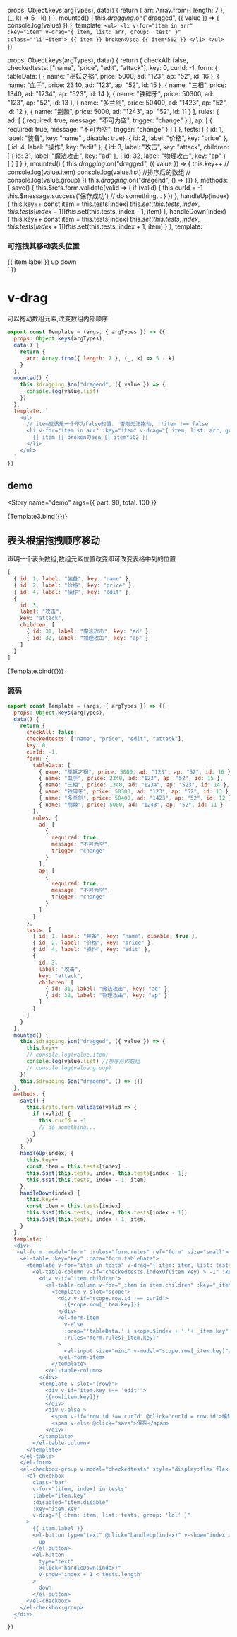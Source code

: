 
<Meta title="util/拖动" argTypes={{}} />

<style lang="scss">{`
  ul {
    display: flex;
    flex-direction: column;
    gap: 10px;
  }
  li {

    width: 200px;
    height: 50px;
    line-height: 50px;
    border-radius: 22px;
    text-align: center;
    transform: translate(0, 0);
  }
  .li0 {
      background: pink;
  }
  .li2 {
      background: brown;
  }
  .li5 {
      background: grey;
  }
  .li1 {
      background: purple;
  }
  .li4 {
      background: green;
  }
  .dragging {
    opitem: 1;
  }
`}</style>

  props: Object.keys(argTypes),
  data() {
    return {
      arr: Array.from({ length: 7 }, (_, k) => 5 - k)
    }
  },
  mounted() {
    this.$dragging.$on("dragged", ({ value }) => {
      console.log(value)
    })
  },
  template: `
    <ul>
      <li v-for="item in arr" :key="item" v-drag="{ item, list: arr, group: 'test' }" :class="'li'+item">
        {{ item }} brokenのsea {{ item*562 }}
      </li>
    </ul>
  `
})

  props: Object.keys(argTypes),
  data() {
    return {
      checkAll: false,
      checkedtests: ["name", "price", "edit", "attack"],
      key: 0,
      curId: -1,
      form: {
        tableData: [
          { name: "巫妖之祸", price: 5000, ad: "123", ap: "52", id: 16 },
          { name: "血手", price: 2340, ad: "123", ap: "52", id: 15 },
          { name: "三相", price: 1340, ad: "1234", ap: "523", id: 14 },
          { name: "铁碎牙", price: 50300, ad: "123", ap: "52", id: 13 },
          { name: "多兰剑", price: 50400, ad: "1423", ap: "52", id: 12 },
          { name: "荆棘", price: 5000, ad: "1243", ap: "52", id: 11 }
        ],
        rules: {
          ad: [
            {
              required: true,
              message: "不可为空",
              trigger: "change"
            }
          ],
          ap: [
            {
              required: true,
              message: "不可为空",
              trigger: "change"
            }
          ]
        }
      },
      tests: [
        { id: 1, label: "装备", key: "name" , disable: true},
        { id: 2, label: "价格", key: "price" },
        { id: 4, label: "操作", key: "edit" },
        {
          id: 3,
          label: "攻击",
          key: "attack",
          children: [
            { id: 31, label: "魔法攻击", key: "ad" },
            { id: 32, label: "物理攻击", key: "ap" }
          ]
        }
      ]
    }
  },
  mounted() {
    this.$dragging.$on("dragged", ({ value }) => {
      this.key++
      // console.log(value.item)
      console.log(value.list) //排序后的数组
      // console.log(value.group)
    })
    this.$dragging.$on("dragend", () => {})
  },
  methods: {
    save() {
      this.$refs.form.validate(valid => {
        if (valid) {
          this.curId = -1
          this.$message.success('保存成功')
          // do something...
        }
      })
    },
    handleUp(index) {
      this.key++
      const item = this.tests[index]
      this.$set(this.tests, index, this.tests[index - 1])
      this.$set(this.tests, index - 1, item)
    },
    handleDown(index) {
      this.key++
      const item = this.tests[index]
      this.$set(this.tests, index, this.tests[index + 1])
      this.$set(this.tests, index + 1, item)
    }
  },
  template: `
  <div>
   <el-form :model="form" :rules="form.rules" ref="form" size="small">
    <el-table :key="key" :data="form.tableData">
      <template v-for="item in tests" v-drag="{ item: item, list: tests, group: 'lol' }">
        <el-table-column v-if="checkedtests.indexOf(item.key) > -1" :key="item.id" :label="item.label" align="center">
          <div v-if="item.children">
            <el-table-column v-for="_item in item.children" :key="_item.id" :label="_item.label" :prop="_item.key" >
              <template v-slot="scope">
                <div v-if="scope.row.id !== curId">
                  {{scope.row[_item.key]}}
                </div>
                <el-form-item
                  v-else
                  :prop="'tableData.' + scope.$index + '.'+ _item.key"
                  :rules="form.rules[_item.key]"
                >
                  <el-input size="mini" v-model="scope.row[_item.key]"/>
                </el-form-item>
              </template>
            </el-table-column>
          </div>
          <template v-slot="{row}">
            <div v-if="item.key !== 'edit'">
            {{row[item.key]}}
            </div>
            <div v-else >
              <el-button type="primary" v-if="row.id !== curId" @click="curId = row.id">编辑</el-button>
              <el-button type="success" v-else @click="save">保存</el-button>
            </div>
          </template>
        </el-table-column>
      </template>
    </el-table>
    </el-form>
    <h3>可拖拽其移动表头位置</h3>
    <el-checkbox-group v-model="checkedtests" style="display:flex;flex-direction: column;" @change="key++">
      <el-checkbox
        class="bar"
        v-for="(item, index) in tests"
        :disabled="item.disable"
        :label="item.key"
        :key="item.key"
        v-drag="{ item: item, list: tests, group: 'lol' }"
      >
        {{ item.label }}
        <el-button type="text" @click="handleUp(index)" v-show="index > 0">
          up
        </el-button>
        <el-button
          type="text"
          @click="handleDown(index)"
          v-show="index + 1 < tests.length"
        >
          down
        </el-button>
      </el-checkbox>
    </el-checkbox-group>
  </div>
  `
})

# v-drag
可以拖动数组元素,改变数组内部顺序

```js
export const Template = (args, { argTypes }) => ({
  props: Object.keys(argTypes),
  data() {
    return {
      arr: Array.from({ length: 7 }, (_, k) => 5 - k)
    }
  },
  mounted() {
    this.$dragging.$on("dragend", ({ value }) => {
      console.log(value.list)
    })
  },
  template: `
    <ul>
      // item应该是一个不为false的值， 否则无法拖动, !!item !== false
      <li v-for="item in arr" :key="item" v-drag="{ item, list: arr, group: 'test' }" :class="'li'+item">
        {{ item }} brokenのsea {{ item*562 }}
      </li>
    </ul>
  `
})
```

## demo

<Story
  name="demo"
  args={{
    part: 90,
    total: 100
  }}
>
  {Template3.bind({})}
</Story>



## 表头根据拖拽顺序移动

声明一个表头数组,数组元素位置改变即可改变表格中列的位置

```js
[
  { id: 1, label: "装备", key: "name" },
  { id: 2, label: "价格", key: "price" },
  { id: 4, label: "操作", key: "edit" },
  {
    id: 3,
    label: "攻击",
    key: "attack",
    children: [
      { id: 31, label: "魔法攻击", key: "ad" },
      { id: 32, label: "物理攻击", key: "ap" }
    ]
  }
]
```

<Canvas>
  <Story name="dem2o">{Template.bind({})}</Story>
</Canvas>

### 源码
```js
export const Template = (args, { argTypes }) => ({
  props: Object.keys(argTypes),
  data() {
    return {
      checkAll: false,
      checkedtests: ["name", "price", "edit", "attack"],
      key: 0,
      curId: -1,
      form: {
        tableData: [
          { name: "巫妖之祸", price: 5000, ad: "123", ap: "52", id: 16 },
          { name: "血手", price: 2340, ad: "123", ap: "52", id: 15 },
          { name: "三相", price: 1340, ad: "1234", ap: "523", id: 14 },
          { name: "铁碎牙", price: 50300, ad: "123", ap: "52", id: 13 },
          { name: "多兰剑", price: 50400, ad: "1423", ap: "52", id: 12 },
          { name: "荆棘", price: 5000, ad: "1243", ap: "52", id: 11 }
        ],
        rules: {
          ad: [
            {
              required: true,
              message: "不可为空",
              trigger: "change"
            }
          ],
          ap: [
            {
              required: true,
              message: "不可为空",
              trigger: "change"
            }
          ]
        }
      },
      tests: [
        { id: 1, label: "装备", key: "name", disable: true },
        { id: 2, label: "价格", key: "price" },
        { id: 4, label: "操作", key: "edit" },
        {
          id: 3,
          label: "攻击",
          key: "attack",
          children: [
            { id: 31, label: "魔法攻击", key: "ad" },
            { id: 32, label: "物理攻击", key: "ap" }
          ]
        }
      ]
    }
  },
  mounted() {
    this.$dragging.$on("dragged", ({ value }) => {
      this.key++
      // console.log(value.item)
      console.log(value.list) //排序后的数组
      // console.log(value.group)
    })
    this.$dragging.$on("dragend", () => {})
  },
  methods: {
    save() {
      this.$refs.form.validate(valid => {
        if (valid) {
          this.curId = -1
          // do something...
        }
      })
    },
    handleUp(index) {
      this.key++
      const item = this.tests[index]
      this.$set(this.tests, index, this.tests[index - 1])
      this.$set(this.tests, index - 1, item)
    },
    handleDown(index) {
      this.key++
      const item = this.tests[index]
      this.$set(this.tests, index, this.tests[index + 1])
      this.$set(this.tests, index + 1, item)
    }
  },
  template: `
  <div>
   <el-form :model="form" :rules="form.rules" ref="form" size="small">
    <el-table :key="key" :data="form.tableData">
      <template v-for="item in tests" v-drag="{ item: item, list: tests, group: 'lol' }">
        <el-table-column v-if="checkedtests.indexOf(item.key) > -1" :key="item.id" :label="item.label">
          <div v-if="item.children">
            <el-table-column v-for="_item in item.children" :key="_item.id" :label="_item.label" :prop="_item.key" >
              <template v-slot="scope">
                <div v-if="scope.row.id !== curId">
                  {{scope.row[_item.key]}}
                </div>
                <el-form-item
                  v-else
                  :prop="'tableData.' + scope.$index + '.'+ _item.key"
                  :rules="form.rules[_item.key]"
                >
                  <el-input size="mini" v-model="scope.row[_item.key]"/>
                </el-form-item>
              </template>
            </el-table-column>
          </div>
          <template v-slot="{row}">
            <div v-if="item.key !== 'edit'">
            {{row[item.key]}}
            </div>
            <div v-else >
              <span v-if="row.id !== curId" @click="curId = row.id">编辑</span>
              <span v-else @click="save">保存</span>
            </div>
          </template>
        </el-table-column>
      </template>
    </el-table>
    </el-form>
    <el-checkbox-group v-model="checkedtests" style="display:flex;flex-direction: column;" @change="key++">
      <el-checkbox
        class="bar"
        v-for="(item, index) in tests"
        :label="item.key"
        :disabled="item.disable"
        :key="item.key"
        v-drag="{ item: item, list: tests, group: 'lol' }"
      >
        {{ item.label }}
        <el-button type="text" @click="handleUp(index)" v-show="index > 0">
          up
        </el-button>
        <el-button
          type="text"
          @click="handleDown(index)"
          v-show="index + 1 < tests.length"
        >
          down
        </el-button>
      </el-checkbox>
    </el-checkbox-group>
  </div>
  `
})
```
